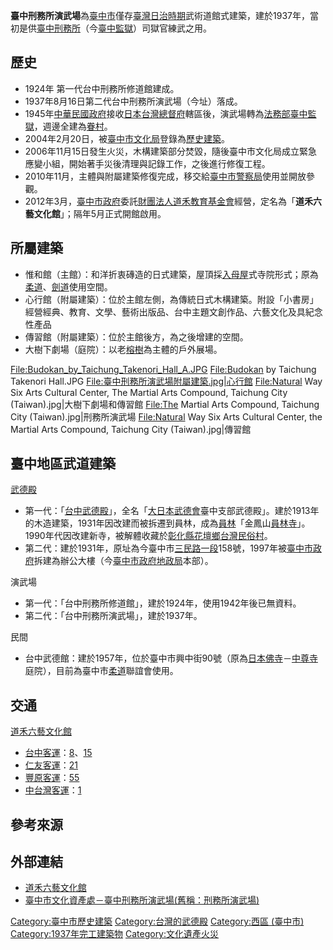 {{tw monument
|name=臺中刑務所演武場
|formername=
|image=台中刑務所演武場.JPG
|imagename=台中刑務所演武場主建築
| pushpin_map =Taiwan Taichung
|formalname=
|level=歷史建築
|class=
|time={{flagicon|Empire of Japan}}日本[[昭和|昭和]]12年（1937年）
|location={{TWN}}<br>[[臺中市|臺中市]][[西區_(台中市)|西區]][[林森路_(台中市區)|林森路]]33號
| coordinates = {{coord|24.134765|N|120.673828|E|type:landmark|display=title,inline}}
|open=
|cost=免費
|website=
|date=2004年2月20日
|reg_url=https://nchdb.boch.gov.tw/assets/overview/historicalBuilding/20040220000005
}}
'''臺中刑務所演武場'''為[[臺中市|臺中市]]僅存[[臺灣日治時期|臺灣日治時期]]武術道館式建築，建於1937年，當初是供[[臺中刑務所|臺中刑務所]]（今[[臺中監獄|臺中監獄]]）司獄官練武之用。

== 歷史 ==
*1924年 第一代台中刑務所修道館建成。
*1937年8月16日第二代台中刑務所演武場（今址）落成。
*1945年[[中華民國政府|中華民國政府]]接收[[日本帝國|日本]][[台灣總督府|台灣總督府]]轄區後，演武場轉為[[中華民國法務部|法務部]][[臺中監獄|臺中監獄]]，週邊全建為[[眷村|眷村]]。
*2004年2月20日，被[[臺中市文化局|臺中市文化局]]登錄為[[台灣歷史建築|歷史建築]]。
*2006年11月15日發生火災，木構建築部分焚毀，隨後臺中市文化局成立緊急應變小組，開始著手災後清理與記錄工作{{r|陳}}，之後進行修復工程。 
*2010年11月，主體與附屬建築修復完成，移交給[[臺中市警察局|臺中市警察局]]使用並開放參觀。
*2012年3月，[[臺中市政府|臺中市政府]]委託[[財團法人|財團法人]][[道禾教育基金會|道禾教育基金會]]經營，定名為「'''道禾六藝文化館'''」；隔年5月正式開館啟用。

== 所屬建築 ==
*惟和館（主館）：和洋折衷磚造的日式建築，屋頂採[[歇山頂|入母屋]]式寺院形式；原為[[柔道|柔道]]、[[劍道|劍道]]使用空間。
*心行館（附屬建築）：位於主館左側，為傳統日式木構建築。附設「小書房」經營經典、教育、文學、藝術出版品、台中主題文創作品、六藝文化及具紀念性產品
*傳習館（附屬建築）：位於主館後方，為之後增建的空間。 
*大樹下劇場（庭院）：以老[[榕樹|榕樹]]為主體的戶外展場。

<gallery>
File:Budokan_by_Taichung_Takenori_Hall_A.JPG
File:Budokan by Taichung Takenori Hall.JPG
File:臺中刑務所演武場附屬建築.jpg|心行館
File:Natural Way Six Arts Cultural Center, The Martial Arts Compound, Taichung City (Taiwan).jpg|大樹下劇場和傳習館
File:The Martial Arts Compound, Taichung City (Taiwan).jpg|刑務所演武場
File:Natural Way Six Arts Cultural Center, the Martial Arts Compound, Taichung City (Taiwan).jpg|傳習館
</gallery>

== 臺中地區武道建築 ==
;[[武德殿|武德殿]]
*第一代：「[[台中武德殿|台中武德殿]]」，全名「[https://web.archive.org/web/20060719150631/http://www.dnbk.org/ 大日本武德會]臺中支部武德殿」。建於1913年的木造建築，1931年因改建而被拆遷到員林，成為[[員林鎮|員林]]「金鳳山[[員林寺|員林寺]]」。1990年代因改建新寺，被解體收藏於[[彰化縣|彰化縣]][[花壇鄉|花壇鄉]][[台灣民俗村|台灣民俗村]]。
*第二代：建於1931年，原址為今臺中市[[三民路_(台中市)|三民路一段]]158號，1997年被[[臺中市政府|臺中市政府]]拆建為辦公大樓（今[[臺中市政府地政局|臺中市政府地政局]]本部）。

;演武場
*第一代：「台中刑務所修道館」，建於1924年，使用1942年後已無資料。
*第二代：「台中刑務所演武場」，建於1937年。

;民間
*台中武德館：建於1957年，位於臺中市興中街90號（原為[[日本|日本]][[佛寺|佛寺]]－[[中尊寺_(台中市)|中尊寺]]庭院），目前為臺中市[[柔道|柔道]]聯誼會使用。

== 交通 ==
[[道禾六藝文化館|道禾六藝文化館]]
*[[台中客運|台中客運]]：[[台中市公車8路|8]]、[[台中市公車15路|15]]
*[[仁友客運|仁友客運]]：[[台中市公車21路|21]]
*[[豐原客運|豐原客運]]：[[台中市公車55路|55]]
*[[中台灣客運|中台灣客運]]：[[台中市公車1路|1]]

== 參考來源 ==
{{reflist|refs=
<ref name="陳">{{cite book|author=陳信安 |title=〈原台中刑務所演武場〉，《鑑往知來──消失的文化資產特展圖錄》 |publisher=臺南市文化資產保護協會 |isbn=978-986-84830-0-2 |pages=57－59頁 |date=2008年12月}}</ref>
}}
== 外部連結 ==
{{Commons cat|The Martial Arts Compound of the Taichung Criminal Law Enforcement Office}}
*[http://sixarts.org.tw/ 道禾六藝文化館] {{Wayback|url=http://sixarts.org.tw/ |date=20131121135802 }}
*[http://www.tchac.taichung.gov.tw/historybuilding?uid=34&pid=35 臺中市文化資產處－臺中刑務所演武場(舊稱：刑務所演武場)] {{Wayback|url=http://www.tchac.taichung.gov.tw/historybuilding?uid=34&pid=35 |date=20190609002902 }}

{{台中市文化資產}}
[[Category:臺中市歷史建築|Category:臺中市歷史建築]]
[[Category:台灣的武德殿|Category:台灣的武德殿]]

[[Category:西區_(臺中市)|Category:西區 (臺中市)]]
[[Category:1937年完工建築物|Category:1937年完工建築物]]
[[Category:文化遺產火災|Category:文化遺產火災]]